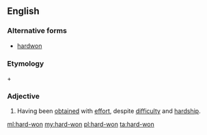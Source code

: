 ==English==

===Alternative forms===
* [[hardwon]]

===Etymology===
{{term|hard}} + {{term|won}}

===Adjective===
{{en-adj|harder-won|sup=hardest-won|more}}

# Having been [[obtain]]ed with [[effort]], despite [[difficulty]] and [[hardship]].

[[ml:hard-won]]
[[my:hard-won]]
[[pl:hard-won]]
[[ta:hard-won]]